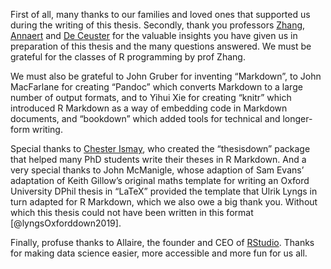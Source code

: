 First of all, many thanks to our families and loved ones that supported us during the writing of this thesis. Secondly, thank you professors [Zhang](https://www.antwerpmanagementschool.be/nl/faculty/hairui-zhang), [Annaert](https://www.antwerpmanagementschool.be/nl/faculty/jan-annaert) and [De Ceuster](https://www.antwerpmanagementschool.be/nl/faculty/marc-de-ceuster) for the valuable insights you have given us in preparation of this thesis and the many questions answered. We must be grateful for the classes of R programming by prof Zhang.

We must also be grateful to John Gruber for inventing "Markdown", to John MacFarlane for creating "Pandoc" which converts Markdown to a large number of output formats, and to Yihui Xie for creating "knitr" which introduced R Markdown as a way of embedding code in Markdown documents, and "bookdown" which added tools for technical and longer-form writing.

Special thanks to [Chester Ismay](http://chester.rbind.io), who created the "thesisdown" package that helped many PhD students write their theses in R Markdown. And a very special thanks to John McManigle, whose adaption of Sam Evans' adaptation of Keith Gillow's original maths template for writing an Oxford University DPhil thesis in "LaTeX" provided the template that Ulrik Lyngs in turn adapted for R Markdown, which we also owe a big thank you. Without which this thesis could not have been written in this format [@lyngsOxforddown2019].

Finally, profuse thanks to Allaire, the founder and CEO of [RStudio](http://rstudio.com). Thanks for making data science easier, more accessible and more fun for us all.

```{=tex}
\begin{flushright}
Enjo Faes, \\
Stephane Mertens de Wilmars, \\
Filippo Pratesi \\
Antwerp Management School, Antwerp \\
27 June 2021
\end{flushright}
```
